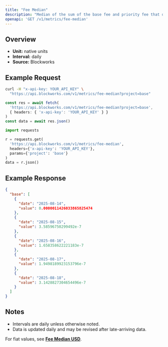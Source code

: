 ```yaml
---
title: "Fee Median"
description: "Median of the sum of the base fee and priority fee that day in native chain token"
openapi: 'GET /v1/metrics/fee-median'
---
```


## Overview

- **Unit:** native units
- **Interval:** daily
- **Source:** Blockworks

## Example Request

<CodeGroup>

```bash cURL
curl -H "x-api-key: YOUR_API_KEY" \
  "https://api.blockworks.com/v1/metrics/fee-median?project=base"
```

```typescript TypeScript
const res = await fetch(
  'https://api.blockworks.com/v1/metrics/fee-median?project=base',
  { headers: { 'x-api-key': 'YOUR_API_KEY' } }
)
const data = await res.json()
```

```python Python
import requests

r = requests.get(
  'https://api.blockworks.com/v1/metrics/fee-median',
  headers={'x-api-key': 'YOUR_API_KEY'},
  params={'project': 'base'}
)
data = r.json()
```

</CodeGroup>

## Example Response

```json
{
  "base": [
    {
      "date": "2025-08-14",
      "value": 0.0000011426033865825474
    },
    {
      "date": "2025-08-15",
      "value": 3.58596750299492e-7
    },
    {
      "date": "2025-08-16",
      "value": 1.658358622221183e-7
    },
    {
      "date": "2025-08-17",
      "value": 1.9498189923153796e-7
    },
    {
      "date": "2025-08-18",
      "value": 3.1428827304654496e-7
    }
  ]
}
```

## Notes
- Intervals are daily unless otherwise noted.
- Data is updated daily and may be revised after late-arriving data.


<Note>For fiat values, see **[Fee Median USD](./fee-median-usd)**.</Note>